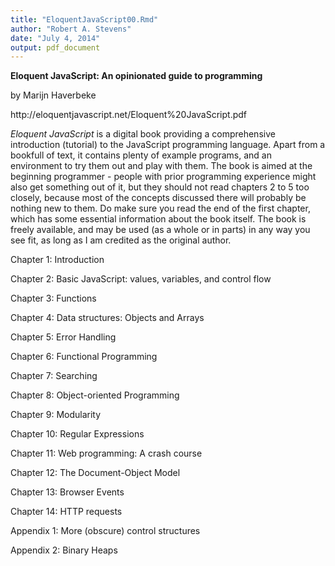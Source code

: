 ```yaml
---
title: "EloquentJavaScript00.Rmd"
author: "Robert A. Stevens"
date: "July 4, 2014"
output: pdf_document
---
```


**Eloquent JavaScript:  An opinionated guide to programming**

by Marijn Haverbeke

http://eloquentjavascript.net/Eloquent%20JavaScript.pdf

*Eloquent JavaScript* is a digital book providing a comprehensive introduction (tutorial) to the JavaScript programming language. Apart from a bookfull of text, it contains plenty of example programs, and an environment to try them out and play with them.  The book is aimed at the beginning programmer - people with prior programming experience might also get something out of it, but they should not read chapters 2 to 5 too closely, because most of the concepts discussed there will probably be nothing new to them. Do make sure you read the end of the first chapter, which has some essential information about the book itself.  The book is freely available, and may be used (as a whole or in parts) in any way you see fit, as long as I am credited as the original author.

Chapter  1:  Introduction

Chapter  2:  Basic JavaScript:  values, variables, and control flow

Chapter  3:  Functions

Chapter  4:  Data structures:  Objects and Arrays

Chapter  5:  Error Handling

Chapter  6:  Functional Programming

Chapter  7:  Searching

Chapter  8:  Object-oriented Programming

Chapter  9:  Modularity

Chapter 10:  Regular Expressions

Chapter 11:  Web programming:  A crash course

Chapter 12:  The Document-Object Model

Chapter 13:  Browser Events

Chapter 14:  HTTP requests

Appendix 1:  More (obscure) control structures

Appendix 2:  Binary Heaps
